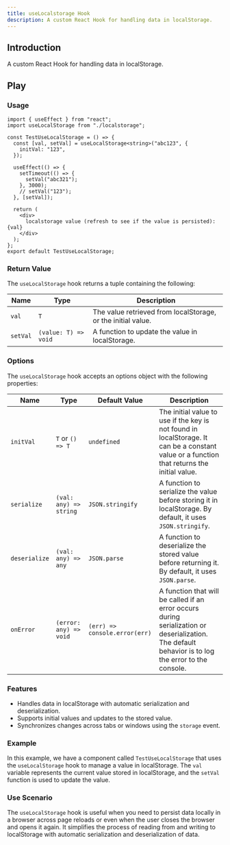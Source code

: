```yaml
---
title: useLocalstorage Hook
description: A custom React Hook for handling data in localStorage.
---
```



## Introduction

A custom React Hook for handling data in localStorage.

## Play

<div style="margin-top: 3%;">
  <UseLocalstorage client:only />
</div>

### Usage

```tsx
import { useEffect } from "react";
import useLocalStorage from "./localstorage";

const TestUseLocalStorage = () => {
  const [val, setVal] = useLocalStorage<string>("abc123", {
    initVal: "123",
  });

  useEffect(() => {
    setTimeout(() => {
      setVal("abc321");
    }, 3000);
    // setVal("123");
  }, [setVal]);

  return (
    <div>
      localstorage value (refresh to see if the value is persisted): {val}
    </div>
  );
};
export default TestUseLocalStorage;
```

### Return Value

The `useLocalStorage` hook returns a tuple containing the following:

| Name     | Type                 | Description                                                  |
| -------- | -------------------- | ------------------------------------------------------------ |
| `val`    | `T`                  | The value retrieved from localStorage, or the initial value. |
| `setVal` | `(value: T) => void` | A function to update the value in localStorage.              |

### Options

The `useLocalStorage` hook accepts an options object with the following properties:

| Name          | Type                   | Default Value                 | Description                                                                                                                                         |
| ------------- | ---------------------- | ----------------------------- | --------------------------------------------------------------------------------------------------------------------------------------------------- |
| `initVal`     | `T` or `() => T`       | `undefined`                   | The initial value to use if the key is not found in localStorage. It can be a constant value or a function that returns the initial value.          |
| `serialize`   | `(val: any) => string` | `JSON.stringify`              | A function to serialize the value before storing it in localStorage. By default, it uses `JSON.stringify`.                                          |
| `deserialize` | `(val: any) => any`    | `JSON.parse`                  | A function to deserialize the stored value before returning it. By default, it uses `JSON.parse`.                                                   |
| `onError`     | `(error: any) => void` | `(err) => console.error(err)` | A function that will be called if an error occurs during serialization or deserialization. The default behavior is to log the error to the console. |

### Features

- Handles data in localStorage with automatic serialization and deserialization.
- Supports initial values and updates to the stored value.
- Synchronizes changes across tabs or windows using the `storage` event.

### Example

In this example, we have a component called `TestUseLocalStorage` that uses the `useLocalStorage` hook to manage a value in localStorage. The `val` variable represents the current value stored in localStorage, and the `setVal` function is used to update the value.

### Use Scenario

The `useLocalStorage` hook is useful when you need to persist data locally in a browser across page reloads or even when the user closes the browser and opens it again. It simplifies the process of reading from and writing to localStorage with automatic serialization and deserialization of data.
